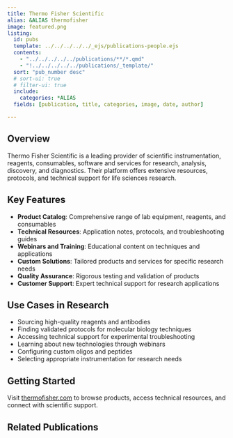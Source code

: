 ```yaml
---
title: Thermo Fisher Scientific
alias: &ALIAS thermofisher
image: featured.png
listing:
  id: pubs
  template: ../../../../../_ejs/publications-people.ejs 
  contents: 
    - "../../../../../publications/**/*.qmd"
    - "!../../../../../publications/_template/"
  sort: "pub_number desc"
  # sort-ui: true
  # filter-ui: true
  include:
    categories: *ALIAS
  fields: [publication, title, categories, image, date, author]

---
```


## Overview

Thermo Fisher Scientific is a leading provider of scientific instrumentation, reagents, consumables, software and services for research, analysis, discovery, and diagnostics. Their platform offers extensive resources, protocols, and technical support for life sciences research.

## Key Features

- **Product Catalog**: Comprehensive range of lab equipment, reagents, and consumables
- **Technical Resources**: Application notes, protocols, and troubleshooting guides
- **Webinars and Training**: Educational content on techniques and applications
- **Custom Solutions**: Tailored products and services for specific research needs
- **Quality Assurance**: Rigorous testing and validation of products
- **Customer Support**: Expert technical support for research applications

## Use Cases in Research

- Sourcing high-quality reagents and antibodies
- Finding validated protocols for molecular biology techniques
- Accessing technical support for experimental troubleshooting
- Learning about new technologies through webinars
- Configuring custom oligos and peptides
- Selecting appropriate instrumentation for research needs

## Getting Started

Visit [thermofisher.com](https://www.thermofisher.com) to browse products, access technical resources, and connect with scientific support.

## Related Publications

:::{#pubs}
:::